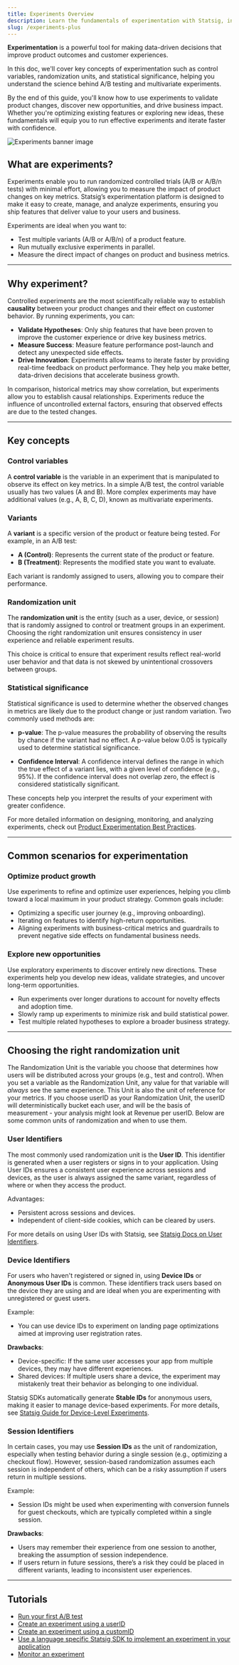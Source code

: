 ```yaml
---
title: Experiments Overview
description: Learn the fundamentals of experimentation with Statsig, including key concepts, randomization units, and statistical significance.
slug: /experiments-plus
---
```


**Experimentation** is a powerful tool for making data-driven decisions that improve product outcomes and customer experiences. 

In this doc, we'll cover key concepts of experimentation such as control variables, randomization units, and statistical significance, helping you understand the science behind A/B testing and multivariate experiments.

By the end of this guide, you'll know how to use experiments to validate product changes, discover new opportunities, and drive business impact. Whether you're optimizing existing features or exploring new ideas, these fundamentals will equip you to run effective experiments and iterate faster with confidence.

![Experiments banner image](/images/experiments-hero.png)

## What are experiments?

Experiments enable you to run randomized controlled trials (A/B or A/B/n tests) with minimal effort, allowing you to measure the impact of product changes on key metrics. Statsig’s experimentation platform is designed to make it easy to create, manage, and analyze experiments, ensuring you ship features that deliver value to your users and business.

Experiments are ideal when you want to:
- Test multiple variants (A/B or A/B/n) of a product feature.
- Run mutually exclusive experiments in parallel.
- Measure the direct impact of changes on product and business metrics.

---

## Why experiment?

Controlled experiments are the most scientifically reliable way to establish **causality** between your product changes and their effect on customer behavior. By running experiments, you can:

- **Validate Hypotheses**: Only ship features that have been proven to improve the customer experience or drive key business metrics.
- **Measure Success**: Measure feature performance post-launch and detect any unexpected side effects.
- **Drive Innovation**: Experiments allow teams to iterate faster by providing real-time feedback on product performance. They help you make better, data-driven decisions that accelerate business growth.

In comparison, historical metrics may show correlation, but experiments allow you to establish causal relationships. Experiments reduce the influence of uncontrolled external factors, ensuring that observed effects are due to the tested changes.

---

## Key concepts 

### Control variables

A **control variable** is the variable in an experiment that is manipulated to observe its effect on key metrics. In a simple A/B test, the control variable usually has two values (A and B). More complex experiments may have additional values (e.g., A, B, C, D), known as multivariate experiments.

### Variants

A **variant** is a specific version of the product or feature being tested. For example, in an A/B test:
- **A (Control)**: Represents the current state of the product or feature.
- **B (Treatment)**: Represents the modified state you want to evaluate.

Each variant is randomly assigned to users, allowing you to compare their performance.

### Randomization unit

The **randomization unit** is the entity (such as a user, device, or session) that is randomly assigned to control or treatment groups in an experiment. Choosing the right randomization unit ensures consistency in user experience and reliable experiment results.

This choice is critical to ensure that experiment results reflect real-world user behavior and that data is not skewed by unintentional crossovers between groups.

### Statistical significance

Statistical significance is used to determine whether the observed changes in metrics are likely due to the product change or just random variation. Two commonly used methods are:

- **p-value**: The p-value measures the probability of observing the results by chance if the variant had no effect. A p-value below 0.05 is typically used to determine statistical significance.
  
- **Confidence Interval**: A confidence interval defines the range in which the true effect of a variant lies, with a given level of confidence (e.g., 95%). If the confidence interval does not overlap zero, the effect is considered statistically significant.

These concepts help you interpret the results of your experiment with greater confidence.

For more detailed information on designing, monitoring, and analyzing experiments, check out [Product Experimentation Best Practices](https://statsig.com/blog/product-experimentation-best-practices).

---

## Common scenarios for experimentation

### Optimize product growth

Use experiments to refine and optimize user experiences, helping you climb toward a local maximum in your product strategy. Common goals include:
- Optimizing a specific user journey (e.g., improving onboarding).
- Iterating on features to identify high-return opportunities.
- Aligning experiments with business-critical metrics and guardrails to prevent negative side effects on fundamental business needs.

### Explore new opportunities

Use exploratory experiments to discover entirely new directions. These experiments help you develop new ideas, validate strategies, and uncover long-term opportunities.
- Run experiments over longer durations to account for novelty effects and adoption time.
- Slowly ramp up experiments to minimize risk and build statistical power.
- Test multiple related hypotheses to explore a broader business strategy.

---


## Choosing the right randomization unit

The Randomization Unit is the variable you choose that determines how users will be distributed across your groups (e.g., test and control). When you set a variable as the Randomization Unit, any value for that variable will *always* see the same experience. This Unit is also the unit of reference for your metrics. If you choose userID as your Randomization Unit, the userID will deterministically bucket each user, and will be the basis of measurement - your analysis might look at Revenue per userID. Below are some common units of randomization and when to use them.

### User Identifiers

The most commonly used randomization unit is the **User ID**. This identifier is generated when a user registers or signs in to your application. Using User IDs ensures a consistent user experience across sessions and devices, as the user is always assigned the same variant, regardless of where or when they access the product.

Advantages:
- Persistent across sessions and devices.
- Independent of client-side cookies, which can be cleared by users.

For more details on using User IDs with Statsig, see [Statsig Docs on User Identifiers](/concepts/user).

### Device Identifiers

For users who haven't registered or signed in, using **Device IDs** or **Anonymous User IDs** is common. These identifiers track users based on the device they are using and are ideal when you are experimenting with unregistered or guest users.

Example:
- You can use device IDs to experiment on landing page optimizations aimed at improving user registration rates.

**Drawbacks**:
- Device-specific: If the same user accesses your app from multiple devices, they may have different experiences.
- Shared devices: If multiple users share a device, the experiment may mistakenly treat their behavior as belonging to one individual.

Statsig SDKs automatically generate **Stable IDs** for anonymous users, making it easier to manage device-based experiments. For more details, see [Statsig Guide for Device-Level Experiments](/guides/first-device-level-experiment).

### Session Identifiers

In certain cases, you may use **Session IDs** as the unit of randomization, especially when testing behavior during a single session (e.g., optimizing a checkout flow). However, session-based randomization assumes each session is independent of others, which can be a risky assumption if users return in multiple sessions.

Example:
- Session IDs might be used when experimenting with conversion funnels for guest checkouts, which are typically completed within a single session.

**Drawbacks**:
- Users may remember their experience from one session to another, breaking the assumption of session independence.
- If users return in future sessions, there’s a risk they could be placed in different variants, leading to inconsistent user experiences.

---
## Tutorials
- [Run your first A/B test](/guides/abn-tests)
- [Create an experiment using a userID](/experiments-plus/create-new)
- [Create an experiment using a customID](/guides/experiment-on-custom-id-types)
- [Use a language specific Statsig SDK to implement an experiment in your application](/experiments-plus/implement)
- [Monitor an experiment](/experiments-plus/monitor)
